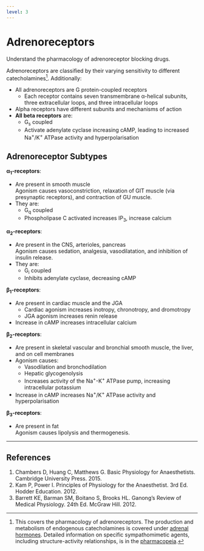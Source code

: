 ```yaml
---
level: 3
---
```


# Adrenoreceptors

:::CICM
Understand the pharmacology of adrenoreceptor blocking drugs.
:::

Adrenoreceptors are classified by their varying sensitivity to different catecholamines^[This covers the pharmacology of adrenoreceptors. The production and metabolism of endogenous catecholamines is covered under [adrenal hormones](adrenal-hormones.md). Detailed information on specific sympathomimetic agents, including structure-activity relationships, is in the [pharmacopeia](adrenergic_drugs.md).]. Additionally:

* All adrenoreceptors are G protein-coupled receptors
    * Each receptor contains seven transmembrane α-helical subunits, three extracellular loops, and three intracellular loops
* Alpha receptors have different subunits and mechanisms of action
* **All beta receptors** are:
    * G~s~ coupled
    * Activate adenylate cyclase increasing cAMP, leading to increased Na^+^/K^+^ ATPase activity and hyperpolarisation


## Adrenoreceptor Subtypes

**α~1~-receptors**:

* Are present in smooth muscle\
Agonism causes vasoconstriction, relaxation of GIT muscle (via presynaptic receptors), and contraction of GU muscle.
* They are:
    * G~q~ coupled
    * Phospholipase C activated increases IP~3~, increase calcium

**α~2~-receptors**:

* Are present in the CNS, arterioles, pancreas\
Agonism causes sedation, analgesia, vasodilatation, and inhibition of insulin release.
* They are:
    * G~i~ coupled
    * Inhibits adenylate cyclase, decreasing cAMP

**β~1~-receptors**:

* Are present in cardiac muscle and the JGA
    * Cardiac agonism increases inotropy, chronotropy, and dromotropy
    * JGA agonism increases renin release
* Increase in cAMP increases intracellular calcium

**β~2~-receptors**:

* Are present in skeletal vascular and bronchial smooth muscle, the liver, and on cell membranes\
* Agonism causes:
    * Vasodilation and bronchodilation
    * Hepatic glycogenolysis
    * Increases activity of the Na^+^-K^+^ ATPase pump, increasing intracellular potassium
* Increase in cAMP increases Na^+^/K^+^ ATPase activity and hyperpolarisation

**β~3~-receptors**:

* Are present in fat\
Agonism causes lipolysis and thermogenesis.

---

## References

1. Chambers D, Huang C, Matthews G. Basic Physiology for Anaesthetists. Cambridge University Press. 2015.
2. Kam P, Power I. Principles of Physiology for the Anaesthetist. 3rd Ed. Hodder Education. 2012.
3. Barrett KE, Barman SM, Boitano S, Brooks HL. Ganong's Review of Medical Physiology. 24th Ed. McGraw Hill. 2012.